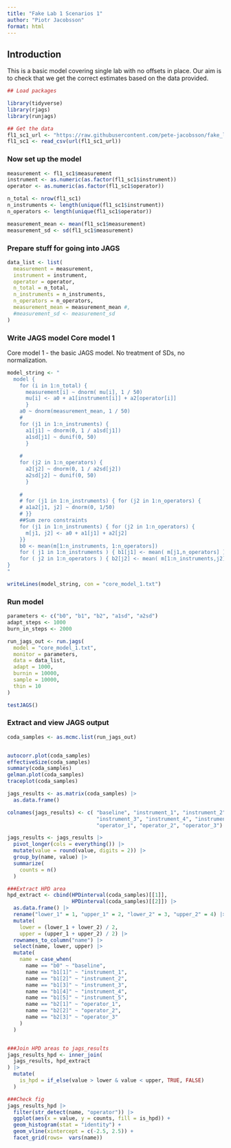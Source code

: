 ```yaml
---
title: "Fake Lab 1 Scenarios 1"
author: "Piotr Jacobsson"
format: html
---
```


## Introduction

This is a basic model covering single lab with no offsets in place. Our aim is to check that we get the correct estimates based on the data provided. 

```r
## Load packages

library(tidyverse)
library(rjags)
library(runjags)

```


```r
## Get the data
fl1_sc1_url <- "https://raw.githubusercontent.com/pete-jacobsson/fake_lab/main/fake1_scenario1.csv" 
fl1_sc1 <- read_csv(url(fl1_sc1_url))

```

### Now set up the model

```r

measurement <- fl1_sc1$measurement
instrument <- as.numeric(as.factor(fl1_sc1$instrument))
operator <- as.numeric(as.factor(fl1_sc1$operator))

n_total <- nrow(fl1_sc1)
n_instruments <- length(unique(fl1_sc1$instrument))
n_operators <- length(unique(fl1_sc1$operator))

measurement_mean <- mean(fl1_sc1$measurement)
measurement_sd <- sd(fl1_sc1$measurement)

```

### Prepare stuff for going into JAGS
```r
data_list <- list(
  measurement = measurement,
  instrument = instrument,
  operator = operator,
  n_total = n_total,
  n_instruments = n_instruments,
  n_operators = n_operators,
  measurement_mean = measurement_mean #,
  #measurement_sd <- measurement_sd
)
```

### Write JAGS model Core model 1
Core model 1 - the basic JAGS model. No treatment of SDs, no normalization.
```r
model_string <- "
  model {
    for (i in 1:n_total) {
      measurement[i] ~ dnorm( mu[i], 1 / 50)
      mu[i] <- a0 + a1[instrument[i]] + a2[operator[i]]
      }
    a0 ~ dnorm(measurement_mean, 1 / 50)
    #
    for (j1 in 1:n_instruments) { 
      a1[j1] ~ dnorm(0, 1 / a1sd[j1]) 
      a1sd[j1] ~ dunif(0, 50)
      }
    
    #
    for (j2 in 1:n_operators) { 
      a2[j2] ~ dnorm(0, 1 / a2sd[j2]) 
      a2sd[j2] ~ dunif(0, 50)
      }
    
    #
    # for (j1 in 1:n_instruments) { for (j2 in 1:n_operators) {
    # a1a2[j1, j2] ~ dnorm(0, 1/50)
    # }}
    ##Sum zero constraints
    for (j1 in 1:n_instruments) { for (j2 in 1:n_operators) {
      m[j1, j2] <- a0 + a1[j1] + a2[j2]
    }}
    b0 <- mean(m[1:n_instruments, 1:n_operators])
    for ( j1 in 1:n_instruments ) { b1[j1] <- mean( m[j1,n_operators] ) - b0 }
    for ( j2 in 1:n_operators ) { b2[j2] <- mean( m[1:n_instruments,j2] ) - b0 }
}
"

writeLines(model_string, con = "core_model_1.txt")
```


### Run model
```r
parameters <- c("b0", "b1", "b2", "a1sd", "a2sd")
adapt_steps <- 1000
burn_in_steps <- 2000

run_jags_out <- run.jags(
  model = "core_model_1.txt",
  monitor = parameters,
  data = data_list,
  adapt = 1000,
  burnin = 10000,
  sample = 10000,
  thin = 10
)

testJAGS()
```

### Extract and view JAGS output
```r
coda_samples <- as.mcmc.list(run_jags_out)


autocorr.plot(coda_samples)
effectiveSize(coda_samples)
summary(coda_samples)
gelman.plot(coda_samples)
traceplot(coda_samples)
```


```r
jags_results <- as.matrix(coda_samples) |>
  as.data.frame()

colnames(jags_results) <- c( "baseline", "instrument_1", "instrument_2",
                             "instrument_3", "instrument_4", "instrument_5",
                             "operator_1", "operator_2", "operator_3")

jags_results <- jags_results |>
  pivot_longer(cols = everything()) |>
  mutate(value = round(value, digits = 2)) |>
  group_by(name, value) |>
  summarize(
    counts = n()
  )

```






```r

###Extract HPD area
hpd_extract <- cbind(HPDinterval(coda_samples)[[1]], 
                     HPDinterval(coda_samples)[[2]]) |>
  as.data.frame() |>
  rename("lower_1" = 1, "upper_1" = 2, "lower_2" = 3, "upper_2" = 4) |>
  mutate(
    lower = (lower_1 + lower_2) / 2,
    upper = (upper_1 + upper_2) / 2) |>
  rownames_to_column("name") |>
  select(name, lower, upper) |>
  mutate(
    name = case_when(
      name == "b0" ~ "baseline",
      name == "b1[1]" ~ "instrument_1",
      name == "b1[2]" ~ "instrument_2",
      name == "b1[3]" ~ "instrument_3",
      name == "b1[4]" ~ "instrument_4",
      name == "b1[5]" ~ "instrument_5",
      name == "b2[1]" ~ "operator_1",
      name == "b2[2]" ~ "operator_2",
      name == "b2[3]" ~ "operator_3"
    )
  )



```

```r
###Join HPD areas to jags_results
jags_results_hpd <- inner_join(
  jags_results, hpd_extract
) |>
  mutate(
    is_hpd = if_else(value > lower & value < upper, TRUE, FALSE)
  )

```











```r
###Check fig
jags_results_hpd |>
  filter(str_detect(name, "operator")) |>
  ggplot(aes(x = value, y = counts, fill = is_hpd)) +
  geom_histogram(stat = "identity") +
  geom_vline(xintercept = c(-2.5, 2.5)) +
  facet_grid(rows=  vars(name))
```




